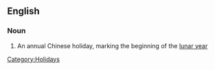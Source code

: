 ==English==
{{wikipedia}}
===Noun===
{{en-noun|sg=[[Chinese]] [[New Year]]}}

# An annual Chinese holiday, marking the beginning of the [[lunar year]]

[[Category:Holidays]]